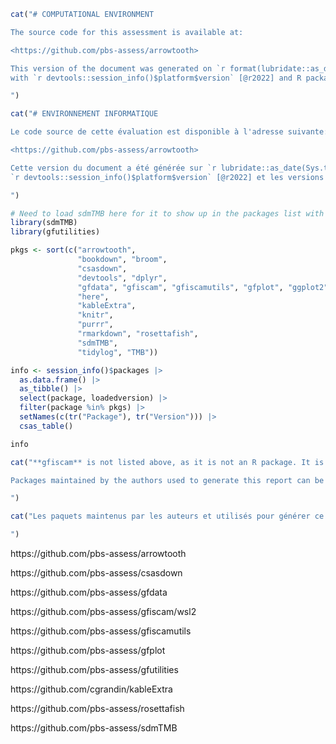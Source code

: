 ```r
cat("# COMPUTATIONAL ENVIRONMENT

The source code for this assessment is available at:

<https://github.com/pbs-assess/arrowtooth>

This version of the document was generated on `r format(lubridate::as_date(Sys.time()), format = '%a %b, %d')`
with `r devtools::session_info()$platform$version` [@r2022] and R package versions:

")
```

```r
cat("# ENVIRONNEMENT INFORMATIQUE

Le code source de cette évaluation est disponible à l'adresse suivante:

<https://github.com/pbs-assess/arrowtooth>

Cette version du document a été générée sur `r lubridate::as_date(Sys.time())` avec
`r devtools::session_info()$platform$version` [@r2022] et les versions du paquet R:

")
```

```r

# Need to load sdmTMB here for it to show up in the packages list with version number
library(sdmTMB)
library(gfutilities)

pkgs <- sort(c("arrowtooth",
               "bookdown", "broom",
               "csasdown",
               "devtools", "dplyr",
               "gfdata", "gfiscam", "gfiscamutils", "gfplot", "ggplot2", "glmmTMB", "gridExtra",
               "here",
               "kableExtra",
               "knitr",
               "purrr",
               "rmarkdown", "rosettafish",
               "sdmTMB",
               "tidylog", "TMB"))

info <- session_info()$packages |> 
  as.data.frame() |> 
  as_tibble() |> 
  select(package, loadedversion) |> 
  filter(package %in% pkgs) |> 
  setNames(c(tr("Package"), tr("Version"))) |>
  csas_table()

info
```

```r
cat("**gfiscam** is not listed above, as it is not an R package. It is an ADMB/C++ package containing the `r iscam` implementation and has a GitHub repository (link below).

Packages maintained by the authors used to generate this report can be viewed at:

")
```

```r
cat("Les paquets maintenus par les auteurs et utilisés pour générer ce rapport peuvent être consultés à l'adresse suivante:

")
```

https://github.com/pbs-assess/arrowtooth

https://github.com/pbs-assess/csasdown

https://github.com/pbs-assess/gfdata

https://github.com/pbs-assess/gfiscam/wsl2

https://github.com/pbs-assess/gfiscamutils

https://github.com/pbs-assess/gfplot

https://github.com/pbs-assess/gfutilities

https://github.com/cgrandin/kableExtra

https://github.com/pbs-assess/rosettafish

https://github.com/pbs-assess/sdmTMB

\clearpage
